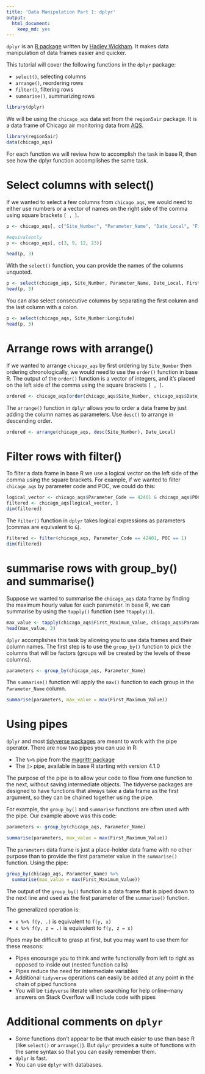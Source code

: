 ```yaml
---
title: 'Data Manipulation Part 1: dplyr'
output: 
  html_document: 
    keep_md: yes
---
```


`dplyr` is an [R package](https://dplyr.tidyverse.org/) written
by [Hadley Wickham](http://had.co.nz/). It makes data manipulation of data frames easier and quicker.

This tutorial will cover the following functions in the `dplyr` package:

- `select()`, selecting columns
- `arrange()`, reordering rows
- `filter()`, filtering rows
- `summarise()`, summarizing rows

```r
library(dplyr)
```

We will be using the `chicago_aqs` data set from the `region5air` package. It is
a data frame of Chicago air monitoring data from [AQS](https://aqs.epa.gov/aqsweb/airdata/download_files.html).

```r
library(region5air)
data(chicago_aqs)
```

For each function we will review how to accomplish the task in base R, then see
how the dplyr function accomplishes the same task.

# Select columns with select() 

If we wanted to select a few columns from `chicago_aqs`, we would need to either
use numbers or a vector of names on the right side of the comma using square brackets
`[ , ]`.


```r
p <- chicago_aqs[, c("Site_Number", "Parameter_Name", "Date_Local", "First_Maximum_Value")]

#equivalently
p <- chicago_aqs[, c(3, 9, 12, 23)]

head(p, 3)
```

With the `select()` function, you can provide the names of the columns unquoted.


```r
p <- select(chicago_aqs, Site_Number, Parameter_Name, Date_Local, First_Maximum_Value)
head(p, 3)
```

You can also select consecutive columns by separating the first column and the 
last column with a colon.

```r

p <- select(chicago_aqs, Site_Number:Longitude)
head(p, 3)
```

# Arrange rows with arrange()

If we wanted to arrange `chicago_aqs` by first ordering by `Site_Number` then 
ordering chronologically, we would need to use the `order()` function in 
base R. The output of the `order()` function is a vector of integers, and it's
placed on the left side of the comma using the square brackets `[ , ]`.

```r
ordered <- chicago_aqs[order(chicago_aqs$Site_Number, chicago_aqs$Date_Local), ]
```

The `arrange()` function in `dplyr` allows you to order a data frame by just 
adding the column names as parameters. Use `desc()` to arrange in descending order.

```r
ordered <- arrange(chicago_aqs, desc(Site_Number), Date_Local)
```

# Filter rows with filter()

To filter a data frame in base R we use a logical vector on the left side of the 
comma using the square brackets. For example, if we wanted to filter `chicago_aqs`
by parameter code and POC, we could do this:

```r
logical_vector <- chicago_aqs$Parameter_Code == 42401 & chicago_aqs$POC == 1
filtered <- chicago_aqs[logical_vector, ]
dim(filtered)
```

The `filter()` function in `dplyr` takes logical expressions as parameters (commas
are equivalent to `&`).

```r
filtered <- filter(chicago_aqs, Parameter_Code == 42401, POC == 1)
dim(filtered)
```

# summarise rows with group_by() and summarise()

Suppose we wanted to summarise the `chicago_aqs` data frame by finding the maximum
hourly value for each parameter. In base R, we can summarise by using the `tapply()`
function (see `?tapply()`). 


```r
max_value <- tapply(chicago_aqs$First_Maximum_Value, chicago_aqs$Parameter_Name, max)
head(max_value, 3)
```


`dplyr` accomplishes this task by allowing you to use data frames and their column
names. The first step is to use the `group_by()` function to pick the columns that
will be factors (groups will be created by the levels of these columns).

```r
parameters <- group_by(chicago_aqs, Parameter_Name)
```

The `summarise()` function will apply the `max()` function to each group in the 
`Parameter_Name` column.

```r
summarise(parameters, max_value = max(First_Maximum_Value))
```


# Using pipes 

`dplyr` and most [tidyverse packages](https://www.tidyverse.org/packages/) are
meant to work with the pipe operator. There are now two pipes you can use in R:

- The `%>%` pipe from the [magrittr package](https://magrittr.tidyverse.org/)
- The `|>` pipe, available in base R starting with version 4.1.0

The purpose of the pipe is to allow your code to flow from one function to the 
next, without saving intermediate objects. The tidyverse packages are designed
to have functions that always take a data frame as the first argument, so they
can be chained together using the pipe.

For example, the `group_by()` and `summarise` functions are often used with the 
pipe. Our example above was this code:

```r
parameters <- group_by(chicago_aqs, Parameter_Name)

summarise(parameters, max_value = max(First_Maximum_Value))
```

The `parameters` data frame is just a place-holder data frame with no other 
purpose than to provide the first parameter value in the `summarise()`
function. Using the pipe:

```r
group_by(chicago_aqs, Parameter_Name) %>%
  summarise(max_value = max(First_Maximum_Value))
```

The output of the `group_by()` function is a data frame that is piped down to the 
next line and used as the first parameter of the `summarise()` function.

The generalized operation is:

- `x %>% f(y, .)` is equivalent to `f(y, x)`
- `x %>% f(y, z = .)` is equivalent to `f(y, z = x)`

Pipes may be difficult to grasp at first, but you may want to use them for these 
reasons:

- Pipes encourage you to think and write functionally from left to right as 
  opposed to inside out (nested function calls)
- Pipes reduce the need for intermediate variables
- Additional `tidyverse` operations can easily be added at any point in the chain
  of piped functions
- You will be `tidyverse` literate when searching for help online--many 
  answers on Stack Overflow will include code with pipes


# Additional comments on `dplyr` 

- Some functions don't appear to be that much easier to use than base R (like
  `select()` or `arrange()`). But `dplyr` provides a suite of functions with the 
  same syntax so that you can easily remember them. 
- `dplyr` is fast.
- You can use `dplyr` with databases.

